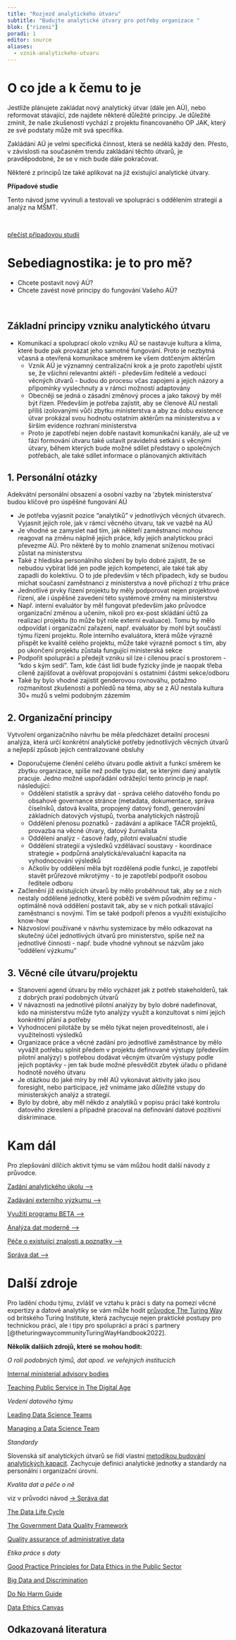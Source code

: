 ```yaml
---
title: "Rozjezd analytického útvaru"
subtitle: "Budujte analytické útvary pro potřeby organizace "
blok: ["rizeni"]
poradi: 1
editor: source
aliases: 
  - vznik-analytickeho-utvaru
---
```


# O co jde a k čemu to je

Jestliže plánujete zakládat nový analytický útvar (dále jen AÚ), nebo reformovat stávající, zde najdete některé důležité principy. Je důležité zmínit, že naše zkušenosti vychází z projektu financovaného OP JAK, který ze své podstaty může mít svá specifika. 

Zakládání AÚ je velmi specifická činnost, která se nedělá každý den. Přesto, v závislosti na současném trendu zakládání těchto útvarů, je pravděpodobné, že se v nich bude dále pokračovat. 

:::{.callout .callout-tip title="Nejen pro nové útvary"}

Některé z principů lze také aplikovat na již existující analytické útvary.

:::

:::{.aside}

**Případové studie**

Tento návod jsme vyvinuli a testovali ve spolupráci s oddělením strategií a analýz na MŠMT.

<br />

:::{.btn .btn-resource}
[přečíst případovou studii](/pripadove-studie/msmt)
:::

:::

# Sebediagnostika: je to pro mě?

- Chcete postavit nový AÚ?
- Chcete zavést nové principy do fungování Vašeho AÚ? 

<br>

:::{.strip .page-columns .page-full}

# Základní principy vzniku analytického útvaru 

- Komunikací a spoluprací okolo vzniku AÚ se nastavuje kultura a klima, které bude pak provázat jeho samotné fungování. Proto je nezbytná včasná a otevřená komunikace směrem ke všem dotčeným aktérům
  - Vznik AÚ je významný centralizační krok a je proto zapotřebí ujistit se, že všichni relevantní aktéři - především ředitelé a vedoucí věcných útvarů - budou do procesu včas zapojeni a jejich názory a připomínky vyslechnuty a v rámci možností adaptovány
  - Obecněji se jedná o zásadní změnový proces a jako takový by měl být řízen. Především je potřeba zajistit, aby se členové AÚ nestali příliš izolovanými vůči zbytku ministerstva a aby za dobu existence útvar prokázal svou hodnotu ostatním aktérům na ministerstvu a v širším evidence rozhraní ministerstva
  - Proto je zapotřebí nejen dobře nastavit komunikační kanály, ale už ve fázi formování útvaru také ustavit pravidelná setkání s věcnými útvary, během kterých bude možné sdílet představy o společných potřebách, ale také sdílet informace o plánovaných aktivitách

## 1. Personální otázky


Adekvátní personální obsazení a osobní vazby na ‘zbytek ministerstva’ budou klíčové pro úspěšné fungování AÚ

- Je potřeba vyjasnit pozice “analytiků” v jednotlivých věcných útvarech. Vyjasnit jejich role, jak v rámci věcného útvaru, tak ve vazbě na AÚ
- Je vhodné se zamyslet nad tím, jak někteří zaměstnanci mohou reagovat na změnu náplně jejich práce, kdy jejich analytickou práci převezme AÚ. Pro některé by to mohlo znamenat sníženou motivaci zůstat na ministerstvu
- Také z hlediska personálního složení by bylo dobré zajistit, že se nebudou vybírat lidé jen podle jejich kompetencí, ale také tak aby zapadli do kolektivu. O to jde především v těch případech, kdy se budou míchat současní zaměstnanci z ministerstva a nově příchozí z trhu práce
- Jednotlivé prvky řízení projektu by měly podporovat nejen projektové řízení, ale i úspěšné zavedení této systémové změny na ministerstvu
- Např. interní evaluátor by měl fungovat především jako průvodce organizační změnou a učením, nikoli pro ex-post skládání účtů za realizaci projektu (to může být role externí evaluace). Tomu by mělo odpovídat i organizační zařazení, např. evaluátor by mohl být součástí týmu řízení projektu. Role interního evaluátora, která může výrazně přispět ke kvalitě celého projektu, může také výrazně pomoct s tím, aby po ukončení projektu zůstala fungující ministerská sekce
- Podpořit spolupráci a předejít vzniku sil lze i cílenou prací s prostorem - “kdo s kým sedí”. Tam, kde část lidí bude fyzicky jinde je naopak třeba cíleně zajišťovat a ověřovat propojování s ostatními částmi sekce/odboru
- Také by bylo vhodné zajistit genderovou rovnováhu, potažmo rozmanitost zkušeností a pohledů na téma, aby se z AÚ nestala kultura 30+ mužů s velmi podobným zázemím

## 2. Organizační principy

Vytvoření organizačního návrhu be měla předcházet detailní procesní analýza, která určí konkrétní analytické potřeby jednotlivých věcných útvarů a nejlepší způsob jejich centralizované obsluhy

- Doporučujeme členění celého útvaru podle aktivit a funkcí směrem ke zbytku organizace, spíše než podle typu dat, se kterými daný analytik pracuje. Jedno možné uspořádání odrážející tento princip je např. následující:
  - Oddělení statistik a správy dat - správa celého datového fondu po obsahové governance stránce (metadata, dokumentace, správa číselníků, datová kvalita, propojený datový fond), generování základních datových výstupů, tvorba analytických nástrojů
  - Oddělení přenosu poznatků - zadávání a aplikace TAČR projektů, provazba na věcné útvary, datový žurnalista
  - Oddělení analýz - časové řady, pilotní evaluační studie
  - Oddělení strategií a výsledků vzdělávací soustavy - koordinace strategie + podpůrná analytická/evaluační kapacita na vyhodnocování výsledků  
  - Ačkoliv by oddělení měla být rozdělená podle funkcí, je zapotřebí stavět průřezové mikrotýmy - to je zapotřebí podpořit osobou ředitele odboru
- Začlenění již existujících útvarů by mělo proběhnout tak, aby se z nich nestaly oddělené jednotky, které poběží ve svém původním režimu - optimálně nová oddělení postavit tak, aby se v nich potkali stávající zaměstnanci s novými. Tím se také podpoří přenos a využití existujícího know-how
- Názvosloví používané v návrhu systemizace by mělo odkazovat na skutečný účel jednotlivých útvarů pro ministerstvo, spíše než na jednotlivé činnosti - např. bude vhodné vyhnout se názvům jako “oddělení výzkumu”

## 3. Věcné cíle útvaru/projektu

- Stanovení agend útvaru by mělo vycházet jak z potřeb stakeholderů, tak z dobrých praxí podobných útvarů
- V návaznosti na jednotlivé pilotní analýzy by bylo dobré nadefinovat, kdo na ministerstvu může tyto analýzy využít a konzultovat s nimi jejich konkrétní přání a potřeby
- Vyhodnocení pilotáže by se mělo týkat nejen proveditelnosti, ale i využitelnosti výsledků
- Organizace práce a věcné zadání pro jednotlivé zaměstnance by mělo vyvážit potřebu splnit předem v projektu definované výstupy (především pilotní analýzy) s potřebou dodávat věcným útvarům výstupy podle jejich poptávky - jen tak bude možné přesvědčit zbytek úřadu o přidané hodnotě nového útvaru
- Je otázkou do jaké míry by měl AÚ vykonávat aktivity jako jsou foresight, nebo participace, jež vnímáme jako důležité vstupy do ministerských analýz a strategií.
- Bylo by dobré, aby měl někdo z analytiků v popisu práci také kontrolu datového zkreslení a případně pracoval na definování datové pozitivní diskriminace.

:::

# Kam dál

Pro zlepšování dílčích aktivit týmu se vám můžou hodit další návody z průvodce.

[Zadání analytického úkolu ⟶](zadani-analytickeho-ukolu.qmd)

[Zadávání externího výzkumu ⟶](management-externiho-vyzkumu.qmd)

[Využití programu BETA ⟶](beta2.qmd)

[Analýza dat moderně ⟶](analyza-dat.qmd)

[Péče o existující znalosti a poznatky ⟶](knowledge-management.qmd)

[Správa dat ⟶](data-management.qmd)

# Další zdroje

Pro ladění chodu týmu, zvlášť ve vztahu k práci s daty na pomezí věcné expertizy a datové analytiky se vám může hodit [průvodce The Turing Way](https://the-turing-way.netlify.app/index.html) od britského Turing Institute, která zachycuje nejen praktické postupy pro technickou práci, ale i tipy pro spolupráci a práci s partnery [@theturingwaycommunityTuringWayHandbook2022].

**Několik dalších zdrojů, které se mohou hodit:**

*O roli podobných týmů, dat apod. ve veřejných institucích*

[Internal ministerial advisory bodies](https://sciendo.com/article/10.2478/cejpp-2018-0004)

[Teaching Public Service in The Digital Age](https://www.teachingpublicservice.digital/en/syllabus-index)

*Vedení datového týmu*

[Leading Data Science Teams](https://saturncloud.io/resources/Leading%20Data%20Science%20Teams.pdf)

[Managing a Data Science Team](https://hbr.org/2018/10/managing-a-data-science-team)

*Standardy*

Slovenská síť analytických útvarů se řídí vlastní [metodikou budování analytických kapacit](https://www.minv.sk/swift_data/source/verejna_sprava/analyticke_kapacity/materialy/Metodika%20pre%20budovanie%20AK%20marec%202020.pdf). Zachycuje definici analytické jednotky a standardy na personální i organizační úrovni.

*Kvalita dat a péče o ně*

viz v průvodci návod [-> Správa dat](data-management.qmd)

[The Data Life Cycle](https://hdsr.mitpress.mit.edu/pub/577rq08d/release/4)

[The Government Data Quality Framework](https://www.gov.uk/government/publications/the-government-data-quality-framework)

[Quality assurance of administrative data](https://www.ons.gov.uk/economy/economicoutputandproductivity/output/methodologies/qualityassuranceofadministrativedatausedineducationstatistics)

*Etika práce s daty*

[Good Practice Principles for Data Ethics in the Public Sector](https://www.oecd.org/gov/digital-government/good-practice-principles-for-data-ethics-in-the-public-sector.pdf)

[Big Data and Discrimination](https://journalofbigdata.springeropen.com/articles/10.1186/s40537-019-0177-4)

[Do No Harm Guide](https://www.urban.org/research/publication/do-no-harm-guide-applying-equity-awareness-data-visualization)

[Data Ethics Canvas](https://theodi.org/article/the-data-ethics-canvas-2021/#1563365825519-a247d445-ab2d)

## Odkazovaná literatura

:::{#refs}
:::

